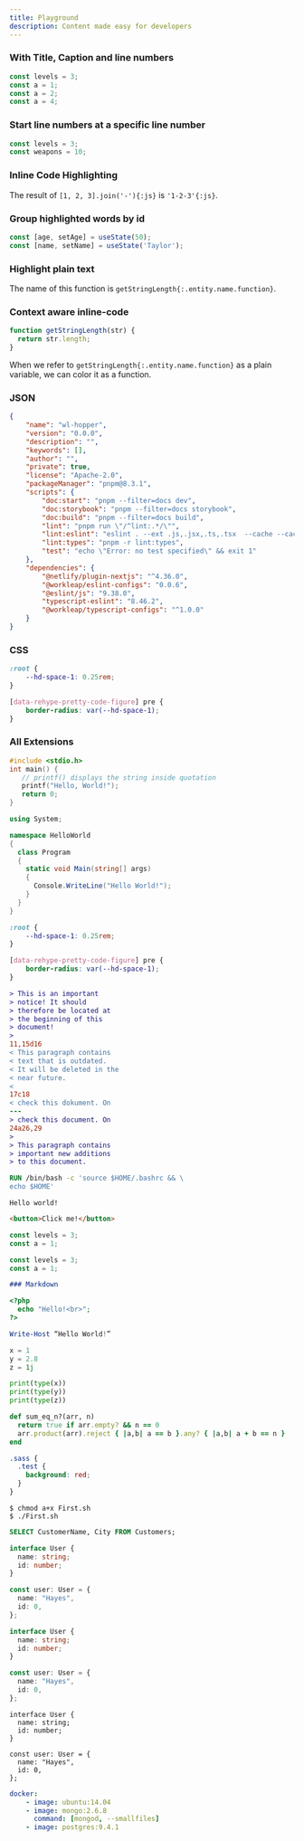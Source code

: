 ```yaml
---
title: Playground
description: Content made easy for developers
---
```


### With Title, Caption and line numbers

```ts showLineNumbers {3} /levels/ title="index.ts" caption="Don't reassign const."
const levels = 3;
const a = 1;
const a = 2;
const a = 4;
```

### Start line numbers at a specific line number

```js showLineNumbers{42}"
const levels = 3;
const weapons = 10;
```

### Inline Code Highlighting

The result of `[1, 2, 3].join('-'){:js}` is `'1-2-3'{:js}`.

### Group highlighted words by id

```js /age/#v /name/#v /setAge/#s /setName/#s /50/#i /'Taylor'/#i
const [age, setAge] = useState(50);
const [name, setName] = useState('Taylor');
```

### Highlight plain text

The name of this function is `getStringLength{:.entity.name.function}`.

### Context aware inline-code

```js
function getStringLength(str) {
  return str.length;
}
```

When we refer to `getStringLength{:.entity.name.function}` as a plain variable,
we can color it as a function.

### JSON

```json title="package.json"
{
    "name": "wl-hopper",
    "version": "0.0.0",
    "description": "",
    "keywords": [],
    "author": "",
    "private": true,
    "license": "Apache-2.0",
    "packageManager": "pnpm@8.3.1",
    "scripts": {
        "doc:start": "pnpm --filter=docs dev",
        "doc:storybook": "pnpm --filter=docs storybook",
        "doc:build": "pnpm --filter=docs build",
        "lint": "pnpm run \"/^lint:.*/\"",
        "lint:eslint": "eslint . --ext .js,.jsx,.ts,.tsx  --cache --cache-location node_modules/.cache/eslint",
        "lint:types": "pnpm -r lint:types",
        "test": "echo \"Error: no test specified\" && exit 1"
    },
    "dependencies": {
        "@netlify/plugin-nextjs": "^4.36.0",
        "@workleap/eslint-configs": "0.0.6",
        "@eslint/js": "9.38.0",
        "typescript-eslint": "8.46.2",
        "@workleap/typescript-configs": "^1.0.0"
    }
}
```

### CSS

```css  {1-3} /var(--hd-space-1)/
:root {
    --hd-space-1: 0.25rem;
}

[data-rehype-pretty-code-figure] pre {
    border-radius: var(--hd-space-1);
}
```

### All Extensions

```c
#include <stdio.h>
int main() {
   // printf() displays the string inside quotation
   printf("Hello, World!");
   return 0;
}
```

```csharp
using System;

namespace HelloWorld
{
  class Program
  {
    static void Main(string[] args)
    {
      Console.WriteLine("Hello World!");
    }
  }
}
```

```css
:root {
    --hd-space-1: 0.25rem;
}

[data-rehype-pretty-code-figure] pre {
    border-radius: var(--hd-space-1);
}
```

```diff
> This is an important
> notice! It should
> therefore be located at
> the beginning of this
> document!
>
11,15d16
< This paragraph contains
< text that is outdated.
< It will be deleted in the
< near future.
<
17c18
< check this dokument. On
---
> check this document. On
24a26,29
>
> This paragraph contains
> important new additions
> to this document.
```

```dockerfile
RUN /bin/bash -c 'source $HOME/.bashrc && \
echo $HOME'
```

```unknown
Hello world!
```

```html
<button>Click me!</button>
```

```js
const levels = 3;
const a = 1;
```

```jsx
const levels = 3;
const a = 1;
```

```markdown
### Markdown
```

```php
<?php
  echo "Hello!<br>";
?>
```

```powershell
Write-Host “Hello World!”
```

```python
x = 1
y = 2.8
z = 1j

print(type(x))
print(type(y))
print(type(z))
```

```ruby
def sum_eq_n?(arr, n)
  return true if arr.empty? && n == 0
  arr.product(arr).reject { |a,b| a == b }.any? { |a,b| a + b == n }
end
```

```scss
.sass {
  .test {
    background: red;
  }
}
```

```shell
$ chmod a+x First.sh
$ ./First.sh
```

```sql
SELECT CustomerName, City FROM Customers;
```

```typescript
interface User {
  name: string;
  id: number;
}

const user: User = {
  name: "Hayes",
  id: 0,
};
```

```ts
interface User {
  name: string;
  id: number;
}

const user: User = {
  name: "Hayes",
  id: 0,
};
```

```tsx
interface User {
  name: string;
  id: number;
}

const user: User = {
  name: "Hayes",
  id: 0,
};
```

```yaml
docker:
    - image: ubuntu:14.04
    - image: mongo:2.6.8
      command: [mongod, --smallfiles]
    - image: postgres:9.4.1
```
